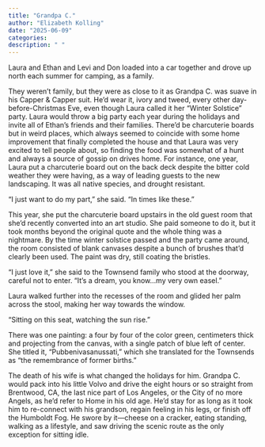 ```yaml
---
title: "Grandpa C."
author: "Elizabeth Kolling"
date: "2025-06-09"
categories: 
description: " "
---
```


Laura and Ethan and Levi and Don loaded into a car together and drove up north each summer for camping, as a family. 

They weren’t family, but they were as close to it as Grandpa C. was suave in his Capper & Capper suit. He’d wear it, ivory and tweed, every other day-before-Christmas Eve, even though Laura called it her “Winter Solstice” party. Laura would throw a big party each year during the holidays and invite all of Ethan’s friends and their families. There’d be charcuterie boards but in weird places, which always seemed to coincide with some home improvement that finally completed the house and that Laura was very excited to tell people about, so finding the food was somewhat of a hunt and always a source of gossip on drives home. For instance, one year, Laura put a charcuterie board out on the back deck despite the bitter cold weather they were having, as a way of leading guests to the new landscaping. It was all native species, and drought resistant. 

“I just want to do my part,” she said. “In times like these.”

This year, she put the charcuterie board upstairs in the old guest room that she’d recently converted into an art studio. She paid someone to do it, but it took months beyond the original quote and the whole thing was a nightmare. By the time winter solstice passed and the party came around, the room consisted of blank canvases despite a bunch of brushes that’d clearly been used. The paint was dry, still coating the bristles. 

“I just love it,” she said to the Townsend family who stood at the doorway, careful not to enter. “It's a dream, you know...my very own easel.”

Laura walked further into the recesses of the room and glided her palm across the stool, making her way towards the window.

“Sitting on this seat, watching the sun rise.” 

There was one painting: a four by four of the color green, centimeters thick and projecting from the canvas, with a single patch of blue left of center. She titled it, “Pubbenivasanussati,” which she translated for the Townsends as “the remembrance of former births.”   

The death of his wife is what changed the holidays for him. Grandpa C. would pack into his little Volvo and drive the eight hours or so straight from Brentwood, CA, the last nice part of Los Angeles, or the City of no more Angels, as he’d refer to Home in his old age. He’d stay for as long as it took him to re-connect with his grandson, regain feeling in his legs, or finish off the Humboldt Fog. He swore by it—cheese on a cracker, eating standing, walking as a lifestyle, and saw driving the scenic route as the only exception for sitting idle. 

